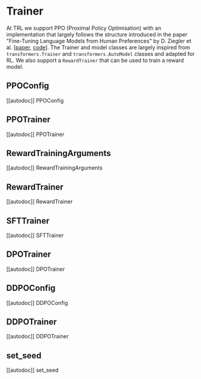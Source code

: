 # Trainer

At TRL we support PPO (Proximal Policy Optimisation) with an implementation that largely follows  the structure introduced in the paper "Fine-Tuning Language Models from Human Preferences" by D. Ziegler et al. [[paper](https://arxiv.org/pdf/1909.08593.pdf), [code](https://github.com/openai/lm-human-preferences)].
The Trainer and model classes are largely inspired from `transformers.Trainer` and `transformers.AutoModel` classes and adapted for RL.
We also support a `RewardTrainer` that can be used to train a reward model.

## PPOConfig

[[autodoc]] PPOConfig

## PPOTrainer

[[autodoc]] PPOTrainer

## RewardTrainingArguments

[[autodoc]] RewardTrainingArguments

## RewardTrainer

[[autodoc]] RewardTrainer

## SFTTrainer

[[autodoc]] SFTTrainer

## DPOTrainer

[[autodoc]] DPOTrainer

## DDPOConfig

[[autodoc]] DDPOConfig

## DDPOTrainer

[[autodoc]] DDPOTrainer

## set_seed

[[autodoc]] set_seed
